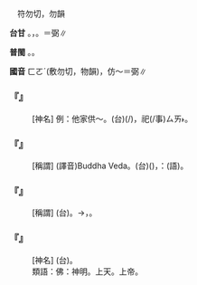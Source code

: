 
=={{ruby|佛|ㄈㄛˊ}}==

　符勿切，勿韻

'''台甘''' {{ruby|(文)|ㄏㄨㆵ ͘}}。{{ruby|(語)|ㄅㄨㆵ ͘}}{{ruby|。|ㄏㄨㆵ}}，{{ruby|仿|ㄏㆲˋ}}{{ruby|佛|ㄏㄨㆵ}}。{{ruby|(語)|ㄅㄧㆵ ͘}}＝弼∥

'''普閩''' {{ruby|(文)|ㄏㄨㆵ ͘}}。{{ruby|(白)|ㄅㄨㆵ ͘}}。

'''國音''' <rt>ㄈㄛˊ</rt>{{ruby|。|ㄈㄨˊ}}(敷勿切，物韻)，仿～{{ruby|。|ㄅㄧˋ}}＝弼∥

    

==='''『{{ruby|佛|ㄈㄛˊ}}』'''===
: [神名] 例：他家供～。(台){{ruby|<mark>&#xffad9;</mark>|ㄧㄣ}}{{ruby|厝|ㄘㄨ˪}}(/{{ruby|兜|ㄉㄠ}}){{ruby|敬|ㄍㄧㄥ˪}}{{ruby|佛|ㄅㄨㆵ ͘}}，{{ruby|服|ㄏㆦㆶ ͘}}祀(/事)<rt>ㄙㄞ˫</rt>{{ruby|佛|ㄅㄨㆵ ͘}}{{ruby|祖|ㄗㆦˋ}}。
    

==='''『{{ruby|佛|ㄈㄛˊ}}{{ruby|陀|ㄊㄨㄛˊ}}』'''===
: [稱謂] (譯音)Buddha Veda。(台){{ruby|釋|ㄒㄧㆤㆶ}}{{ruby|迦|ㄍㄧㄚ}}{{ruby|牟|ㆠㆦˊ}}{{ruby|尼|ㄋㄧˊ}}({{ruby|大|ㄉㄞ˫}}{{ruby|智|ㄉㄧ˪}}{{ruby|大|ㄉㄞ˫}}{{ruby|覺|ㄍㄚㆶ}}){{ruby|佛|ㄏㄨㆵ ͘}}，{{ruby|簡|ㄍㄢˋ}}{{ruby|稱|ㄑㄧㄥ}}：{{ruby|佛|ㄅㄨㆵ ͘}}(語)。
    

==='''『{{ruby|佛|ㄈㄛˊ}}{{ruby|子|ㄗˇ}}』'''===
: [稱謂] (台){{ruby|佛|ㄅㄨㆵ ͘}}{{ruby|丌|ㆤ}}{{ruby|弟|ㄉㆤ˫}}{{ruby|子|ㄗㄨˋ}}。→{{ruby|佛|ㄏㄨㆵ ͘}}{{ruby|教|ㄍㄠ˪}}{{ruby|徒|ㄉㆦˊ}}，{{ruby|有|ㄨ˫}}{{ruby|慈|ㄗㄨˊ}}{{ruby|悲|ㄅㄧ}}{{ruby|丌|ㆤ}}{{ruby|人|ㄌㄤˊ}}。
    

==='''『{{ruby|佛|ㄈㄛˊ}}{{ruby|爺|·ㄧㄝ}}』'''===
: [神名] (台){{ruby|佛|ㄅㄨㆵ ͘}}{{ruby|公|ㄍㆲ}}。
:類語：佛：神明。上天。上帝。
:
    
